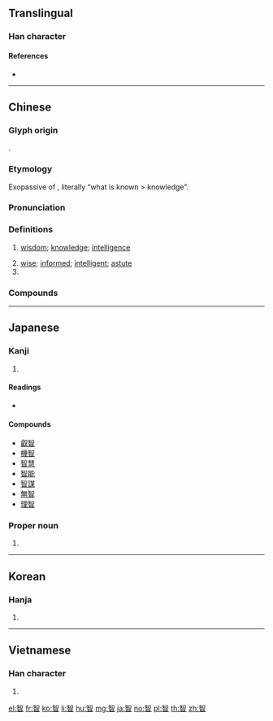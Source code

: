{{character info/new}}
==Translingual==

===Han character===
{{Han char|rn=72|rad=日|as=08|sn=12|four=86600|canj=ORA|ids=⿱知日}}

====References====
* {{Han ref|kx=0497.150|dkj=14010|dj=0863.230|hdz=21518.150|uh=667A|ud=26234|bh=B4BC|bd=46268}}

----

==Chinese==
{{zh-forms|alt=知,𥏼}}

===Glyph origin===
{{Han etym}}
{{Han compound|知|日|ls=psc|c1=p|c2=s}}.

===Etymology===
Exopassive of {{och-l|知|to know}}, literally “what is known > knowledge”.

===Pronunciation===
{{zh-pron
|m=zhì
|c=zi3
|h=pfs=chṳ
|md=dé
|mn=tì
|w=2tsr
|mc=y
|oc=y
|ma=y
|cat=n,a,pn
}}

===Definitions===
{{zh-hanzi}}

# [[wisdom]]; [[knowledge]]; [[intelligence]]
#: {{zh-x|智慧|wisdom}}
#: {{zh-x|智力|intelligence}}
# [[wise]]; [[informed]]; [[intelligent]]; [[astute]]
# {{surname|lang=zh}}

===Compounds===
{{zh-der|三智|三智五猜|上智|不智|人工智慧|人急智生|人窮智短|人貧智短|仁智互見|低智|做張做智|停留長智|元智大學|利令智昏|囊底智|大智|大智如愚|大智度論|大智若愚|失張失智|弱智|心智|急中生智|急智|悲智|情急智生|情緒智商|意智|慌張慌智|慾令智昏|才微智淺|才智|挈瓶小智|故智|啟智|施謀用智|明智|明智之舉|智人|智仁勇|智儼|智利|智利硝石|智力|智力商數|智力年齡|智力投資|智力測驗|智勇|智勇兼全|智勇雙全|智取|智周|智商|智器|智囊|智囊團|智圓行方|智均力敵|智士|智多星|智小言大|智小謀大|智巧|智性化|智慧|智慧劍|智慮|智旭|智永|智珠|智略|智盡能索|智短|智禽|智算|智者|智者不惑|智育|智能|智能不足|智能權|智能犯罪|智能遲滯|智術|智調|智謀|智識|智量|智防|智障|智顗|智齒|有張沒智|材智高奇|梅智|機智|殫智竭力|民智|沒張智|沒意智|沒魂少智|河曲智叟|獐智|理智|用智鋪謀|百龍之智|益智|益智圖|益智班|睿智|矜己任智|矜智負能|神智|神智不清|竭智盡力|竭智盡忠|絕聖棄智|聰明才智|色智|英明睿智|襲人故智|見仁見智|見智見仁|計窮智短|誇才賣智|誇能鬥智|超智|足智多謀|運智|運智鋪謀|金剛智|飾智|鬥智}}

----

==Japanese==

===Kanji===
{{ja-kanji|grade=|rs=日08}}

# {{defn|lang=ja|sort=日08}}

====Readings====
* {{ja-readings|goon=[[ち]] (chi)|kanon=[[ち]] (chi)|kun=[[ちえ]] (chie)|nanori=[[とも]] (tomo)}}

====Compounds====
* [[叡智]]
* [[機智]]
* [[智慧]]
* [[智能]]
* [[智謀]]
* [[無智]]
* [[理智]]

===Proper noun===
{{ja-pos|proper|さとし}}

# {{given name|male|lang=ja|sort=さとし}}

----

==Korean==

===Hanja===
{{ko-hanja|hangeul=[[지]]|eumhun=|rv=ji|mr=chi|y=ci}}

# {{defn|lang=ko|sort=日08}}

----

==Vietnamese==

===Han character===
{{vi-hantu|[[trí]]|rs=日08}}

# {{defn|lang=vi|sort=日08}}

[[el:智]]
[[fr:智]]
[[ko:智]]
[[li:智]]
[[hu:智]]
[[mg:智]]
[[ja:智]]
[[no:智]]
[[pl:智]]
[[th:智]]
[[zh:智]]